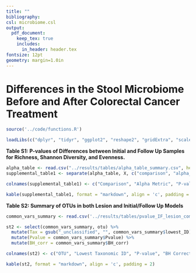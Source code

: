 ---
title: ""
bibliography:
csl: microbiome.csl
output: 
  pdf_document:
    keep_tex: true
    includes:
      in_header: header.tex
fontsize: 12pt
geometry: margin=1.0in
---

# Differences in the Stool Microbiome Before and After Colorectal Cancer Treatment

\vspace{10mm}

\begin{center}
Marc A Sze, Nielson T Baxter, Mack T Ruffin IV, Mary AM Rogers, and Patrick D Schloss

\vspace{10mm}

Supplemental
\end{center}


\newpage

```{r knitr_settings, eval=TRUE, echo=FALSE, warning=FALSE, message=FALSE}

source('../code/functions.R')

loadLibs(c("dplyr", "tidyr", "ggplot2", "reshape2", "gridExtra", "scales", "wesanderson", "knitr", "rmarkdown"))

```



**Table S1: P-values of Differences between Initial and Follow Up Samples for Richness, Shannon Diversity, and Evenness.**

```{r supplemental_table1, echo=FALSE, message=FALSE, warning=FALSE}

alpha_table <- read.csv("../results/tables/alpha_table_summary.csv", header = T, stringsAsFactors = F)
supplemental_table1 <- separate(alpha_table, X, c("comparison", "alpha_metric"), sep="_") 

colnames(supplemental_table1) <- c("Comparison", "Alpha Metric", "P-value", "BH Adjusted P-value")

kable(supplemental_table1, format = "markdown", align = 'c', padding = 2)
```


\newpage


**Table S2: Summary of OTUs in both Lesion and Initial/Follow Up Models**

```{r supplemental_table4, echo=FALSE, message=FALSE, warning=FALSE}

common_vars_summary <- read.csv('../results/tables/pvalue_IF_lesion_common_imp_vars.csv', header = T, row.names = 1, stringsAsFactors = F)

st2 <- select(common_vars_summary, otu) %>% 
  mutate(Tax = gsub("_unclassified", "", common_vars_summary$lowest_ID)) %>% 
  mutate(Pvalue = common_vars_summary$Pvalue) %>% 
  mutate(BH_corr = common_vars_summary$BH_corr)

colnames(st2) <- c("OTU", "Lowest Taxonomic ID", "P-value", "BH Corrected P-value")

kable(st2, format = "markdown", align = 'c', padding = 2)

```


\newpage


